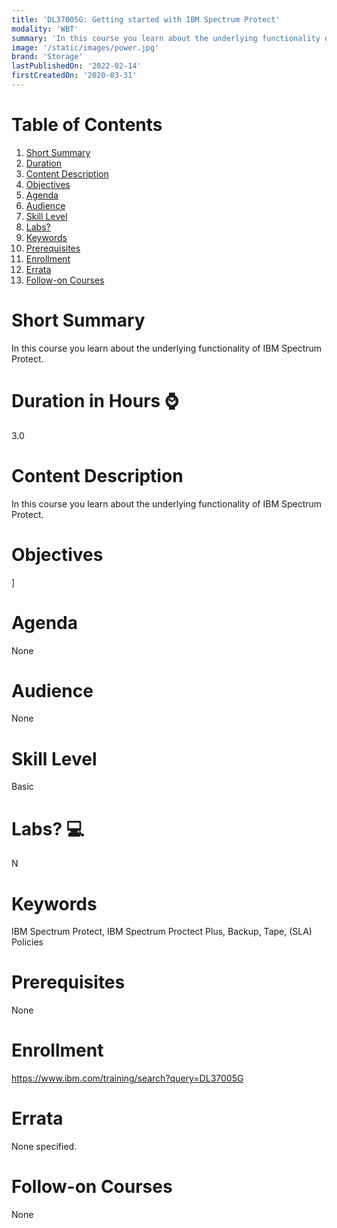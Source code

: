```yaml
---
title: 'DL37005G: Getting started with IBM Spectrum Protect'
modality: 'WBT'
summary: 'In this course you learn about the underlying functionality of IBM Spectrum Protect.'
image: '/static/images/power.jpg'
brand: 'Storage'
lastPublishedOn: '2022-02-14'
firstCreatedOn: '2020-03-31'
---
```

# Table of Contents
1.  [Short Summary](#short-summary)
2.  [Duration](#duration-in-hours-)
3.  [Content Description](#content-description)
4.  [Objectives](#objectives)
5.  [Agenda](#agenda)
6.  [Audience](#audience)
7.  [Skill Level](#skill-level)
8.  [Labs?](#labs-)
9.  [Keywords](#keywords)
10. [Prerequisites](#prerequisites)
11. [Enrollment](#enrollment)
12. [Errata](#errata)
13. [Follow-on Courses](#follow-on-courses)

# Short Summary
In this course you learn about the underlying functionality of IBM Spectrum Protect.

# Duration in Hours ⌚
3.0

# Content Description
In this course you learn about the underlying functionality of IBM Spectrum Protect.

# Objectives
]



# Agenda
None

# Audience
None

# Skill Level
Basic               

# Labs? 💻
N

# Keywords
IBM Spectrum Protect, IBM Spectrum Proctect Plus, Backup, Tape, (SLA) Policies

# Prerequisites
None

# Enrollment
https://www.ibm.com/training/search?query=DL37005G

# Errata
None specified.

# Follow-on Courses
None

